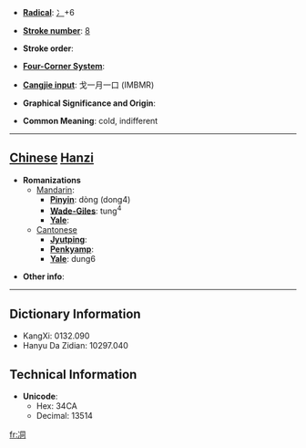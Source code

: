 * '''[[Wiktionary:Chinese radical index| Radical]]''': [[Wiktionary:Chinese radical index 冫|冫]]+6

* '''[[Wiktionary:Chinese total strokes index|Stroke number]]''': [[Wiktionary:Chinese total strokes index 8|8]]

* '''Stroke order''': 

* '''[[Wiktionary:Chinese four corner index|Four-Corner System]]''': 

* '''[[Wiktionary:Chinese Cangjie index|Cangjie input]]''': 戈一月一口 (IMBMR)

* '''Graphical Significance and Origin''': 

* '''Common Meaning''': cold, indifferent

----

== [[Chinese]] [[Hanzi]] ==

* '''Romanizations'''
** [[Mandarin]]:
*** '''[[Pinyin]]''': dòng (dong4)
*** '''[[Wade-Giles]]''': tung<sup>4</sup>
*** '''[[Yale]]''': 
**[[Cantonese]]
***'''[[Jyutping]]''':
***'''[[Penkyamp]]''': 
***'''[[Yale]]''': dung6

* '''Other info''': 

----

== Dictionary Information ==

* KangXi: 0132.090
* Hanyu Da Zidian: 10297.040

== Technical Information ==

* '''Unicode''':
** Hex: 34CA
** Decimal: 13514

[[fr:㓊]]